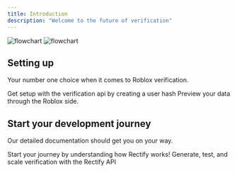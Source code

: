 ---
title: Introduction
description: "Welcome to the future of verification"
---

<img
  className="block dark:hidden"
  src="/images/flowchart.png"
  alt="flowchart"
/>
<img
  className="hidden dark:block"
  src="/images/flowchart.png"
  alt="flowchart"
/>

## Setting up

Your number one choice when it comes to Roblox verification.

<CardGroup cols={2}>
  <Card
    title="Get User Info"
    icon="pen-to-square"
    href="./api-reference/endpoint/getroblox"
  >
    Get setup with the verification api by creating a user hash
  </Card>
  <Card
    title="Preview Data"
    icon="image"
    href="https://www.roblox.com/games/14938522032/Rectify-Verification"
  >
    Preview your data through the Roblox side.
  </Card>
</CardGroup>

## Start your development journey

Our detailed documentation should get you on your way.

<CardGroup cols={2}>
  <Card
    title="How Rectify Works"
    icon="computer"
    href="./development"
  >
    Start your journey by understanding how Rectify works!
  </Card>
  <Card
    title="API Documentation"
    icon="code"
    href="./api-reference/"
  >
    Generate, test, and scale verification with the Rectify API
  </Card>
</CardGroup>
